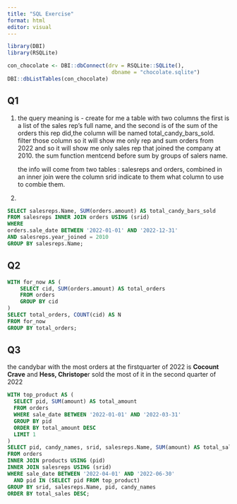 ```yaml
---
title: "SQL Exercise"
format: html
editor: visual
---
```


```r
library(DBI)
library(RSQLite)
```

```r
con_chocolate <- DBI::dbConnect(drv = RSQLite::SQLite(),
                                 dbname = "chocolate.sqlite")
DBI::dbListTables(con_chocolate)
```

## Q1

1.  the query meaning is - create for me a table with two columns the first is a list of the sales rep’s full name, and the second is of the sum of the orders this rep did,the column will be named total_candy_bars_sold. filter those column so it will show me only rep and sum orders from 2022 and so it will show me only sales rep that joined the company at 2010. the sum function mentcend before sum by groups of salers name.

    the info will come from two tables : salesreps and orders, combined in an inner join were the column srid indicate to them what column to use to combie them.

2.  

```sql
SELECT salesreps.Name, SUM(orders.amount) AS total_candy_bars_sold
FROM salesreps INNER JOIN orders USING (srid)
WHERE
orders.sale_date BETWEEN '2022-01-01' AND '2022-12-31'
AND salesreps.year_joined = 2010
GROUP BY salesreps.Name;
```

## Q2

```sql
WITH for_now AS (
    SELECT cid, SUM(orders.amount) AS total_orders
    FROM orders
    GROUP BY cid
)
SELECT total_orders, COUNT(cid) AS N
FROM for_now
GROUP BY total_orders;
```

## Q3

the candybar with the most orders at the firstquarter of 2022 is **Cocount Crave** and **Hess, Christope**r sold the most of it in the second quarter of 2022

```sql
WITH top_product AS (
  SELECT pid, SUM(amount) AS total_amount
  FROM orders
  WHERE sale_date BETWEEN '2022-01-01' AND '2022-03-31'
  GROUP BY pid
  ORDER BY total_amount DESC
  LIMIT 1
)
SELECT pid, candy_names, srid, salesreps.Name, SUM(amount) AS total_sales
FROM orders
INNER JOIN products USING (pid)
INNER JOIN salesreps USING (srid)
WHERE sale_date BETWEEN '2022-04-01' AND '2022-06-30'
  AND pid IN (SELECT pid FROM top_product)
GROUP BY srid, salesreps.Name, pid, candy_names
ORDER BY total_sales DESC;
```
